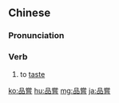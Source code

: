 {{also|品尝}}
==Chinese==
{{zh-forms|s=品尝|t2=品嚐}}

===Pronunciation===
{{zh-pron
|m=pǐncháng
|c=ban2 soeng4
|mn=qz,xm:phín-sióng/tw:phín-siông/zz:phín-siáng
|cat=v
}}

===Verb===
{{zh-verb}}

# to [[taste]]
#: {{zh-x|你 想 品嘗 一下 嗎？|Would you like to '''have a taste'''?}}

{{zh-cat|Advanced}}

[[ko:品嘗]]
[[hu:品嘗]]
[[mg:品嘗]]
[[ja:品嘗]]